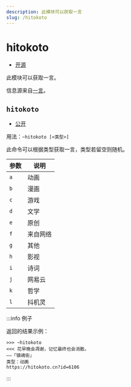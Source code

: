 ```yaml
---
description: 此模块可以获取一言
slug: /hitokoto
---
```


# hitokoto

-   [开源](/docs/help/faq#为什么有些模块没有开源)

此模块可以获取一言。

信息源来自[一言](https://hitokoto.cn/)。

## `hitokoto`

-   [公开](permissions)

用法：`~hitokoto [<类型>]`

此命令可以根据类型获取一言，类型若留空则随机。

| 参数   | 说明     |
| ---- | ------ |
| `a`  | 动画     |
| `b`  | 漫画     |
| `c`  | 游戏     |
| `d`  | 文学     |
| `e`  | 原创     |
| `f`  | 来自网络   |
| `g`  | 其他     |
| `h`  | 影视     |
| `i`  | 诗词     |
| `j`  | 网易云    |
| `k`  | 哲学     |
| `l`  | 抖机灵    |

:::info 例子

返回的结果示例：

```
>>> ~hitokoto
<<< 花早晚会凋谢，记忆最终也会消散。
——「镇魂街」
类型：动画
https://hitokoto.cn?id=6106
```

:::
